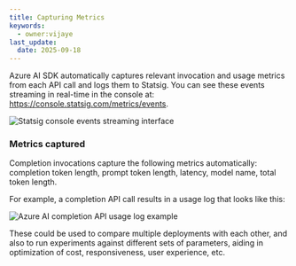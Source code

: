 ```yaml
---
title: Capturing Metrics
keywords:
  - owner:vijaye
last_update:
  date: 2025-09-18
---
```




Azure AI SDK automatically captures relevant invocation and usage metrics from each API call and logs them to Statsig.  You can see these events streaming in real-time in the console at: https://console.statsig.com/metrics/events.

<Frame>
  <img src="https://github.com/user-attachments/assets/cb4136eb-6ae9-4ffa-b560-333f332eaa75" alt="Statsig console events streaming interface" />
</Frame>

### Metrics captured

Completion invocations capture the following metrics automatically: completion token length, prompt token length, latency, model name, total token length.

For example, a completion API call results in a usage log that looks like this:

<Frame>
  <img src="https://github.com/user-attachments/assets/d9c150cc-eded-4607-aec8-d1631af77cec" alt="Azure AI completion API usage log example" />
</Frame>

These could be used to compare multiple deployments with each other, and also to run experiments against different sets of parameters, aiding in optimization of cost, responsiveness, user experience, etc.

